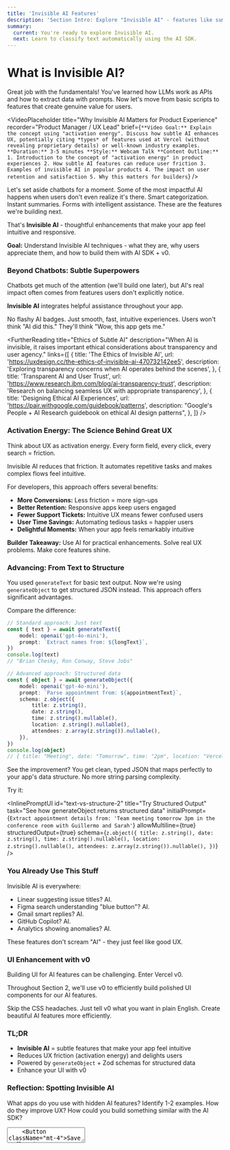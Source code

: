 ```yaml
---
title: 'Invisible AI Features'
description: 'Section Intro: Explore "Invisible AI" - features like summarization & classification that improve UX without being the main focus. Prep for building them.'
summary:
  current: You're ready to explore Invisible AI.
  next: Learn to classify text automatically using the AI SDK.
---
```


# What is Invisible AI?

Great job with the fundamentals! You've learned how LLMs work as APIs and how to extract data with prompts. Now let's move from basic scripts to features that create genuine value for users.

<VideoPlaceholder
	title="Why Invisible AI Matters for Product Experience"
	recorder="Product Manager / UX Lead"
	brief={`
    **Video Goal:** Explain the concept using "activation energy". Discuss how subtle AI enhances UX, potentially citing *types* of features used at Vercel (without revealing proprietary details) or well-known industry examples.
    **Duration:** 3-5 minutes
    **Style:** Webcam Talk
    **Content Outline:**
    1. Introduction to the concept of "activation energy" in product experiences
    2. How subtle AI features can reduce user friction
    3. Examples of invisible AI in popular products
    4. The impact on user retention and satisfaction
    5. Why this matters for builders
  `}
/>

Let's set aside chatbots for a moment. Some of the most impactful AI happens when users don't even realize it's there. Smart categorization. Instant summaries. Forms with intelligent assistance. These are the features we're building next.

That's **Invisible AI** - thoughtful enhancements that make your app feel intuitive and responsive.

**Goal:** Understand Invisible AI techniques - what they are, why users appreciate them, and how to build them with AI SDK + v0.

### Beyond Chatbots: Subtle Superpowers

Chatbots get much of the attention (we'll build one later), but AI's real impact often comes from features users don't explicitly notice.

**Invisible AI** integrates helpful assistance throughout your app.

No flashy AI badges. Just smooth, fast, intuitive experiences. Users won't think "AI did this." They'll think "Wow, this app gets me."

<VisualPlaceholder description="Subtle sparkles or background glow effect appearing behind a generic modern web app UI, hinting at 'magic' without being overt AI imagery." />

<FurtherReading
	title="Ethics of Subtle AI"
	description="When AI is invisible, it raises important ethical considerations about transparency and user agency."
	links={[
		{
			title: 'The Ethics of Invisible AI',
			url: 'https://uxdesign.cc/the-ethics-of-invisible-ai-470732142ee5',
			description: 'Exploring transparency concerns when AI operates behind the scenes',
		},
		{
			title: 'Transparent AI and User Trust',
			url: 'https://www.research.ibm.com/blog/ai-transparency-trust',
			description: 'Research on balancing seamless UX with appropriate transparency',
		},
		{
			title: 'Designing Ethical AI Experiences',
			url: 'https://pair.withgoogle.com/guidebook/patterns',
			description: "Google's People + AI Research guidebook on ethical AI design patterns",
		},
	]}
/>

### Activation Energy: The Science Behind Great UX

Think about UX as activation energy. Every form field, every click, every search = friction.

Invisible AI reduces that friction. It automates repetitive tasks and makes complex flows feel intuitive.

For developers, this approach offers several benefits:

- **More Conversions:** Less friction = more sign-ups
- **Better Retention:** Responsive apps keep users engaged
- **Fewer Support Tickets:** Intuitive UX means fewer confused users
- **User Time Savings:** Automating tedious tasks = happier users
- **Delightful Moments:** When your app feels remarkably intuitive

**Builder Takeaway:** Use AI for practical enhancements. Solve real UX problems. Make core features shine.

### Advancing: From Text to Structure

You used `generateText` for basic text output. Now we're using `generateObject` to get structured JSON instead. This approach offers significant advantages.

Compare the difference:

```typescript
// Standard approach: Just text
const { text } = await generateText({
	model: openai('gpt-4o-mini'),
	prompt: `Extract names from: ${longText}`,
})
console.log(text)
// "Brian Chesky, Ron Conway, Steve Jobs"

// Advanced approach: Structured data
const { object } = await generateObject({
	model: openai('gpt-4o-mini'),
	prompt: `Parse appointment from: ${appointmentText}`,
	schema: z.object({
		title: z.string(),
		date: z.string(),
		time: z.string().nullable(),
		location: z.string().nullable(),
		attendees: z.array(z.string()).nullable(),
	}),
})
console.log(object)
// { title: "Meeting", date: "Tomorrow", time: "2pm", location: "Vercel HQ", attendees: ["Guillermo"] }
```

See the improvement? You get clean, typed JSON that maps perfectly to your app's data structure. No more string parsing complexity.

Try it:

<InlinePromptUI
	id="text-vs-structure-1"
	title="Try Text Output"
	task="Extract names from this text using generateText"
	initialPrompt="Extract all names from this text: 'In the meeting, Guillermo and Lee discussed the new Vercel AI SDK with Sarah from marketing.'"
/>

<InlinePromptUI
	id="text-vs-structure-2"
	title="Try Structured Output"
	task="See how generateObject returns structured data"
	initialPrompt={`Extract appointment details from: 'Team meeting tomorrow 3pm in the conference room with Guillermo and Sarah'`}
	allowMultiline={true}
	structuredOutput={true}
	schema={`z.object({
    title: z.string(),
    date: z.string(),
    time: z.string().nullable(),
    location: z.string().nullable(),
    attendees: z.array(z.string()).nullable(),
  })`}
/>

### You Already Use This Stuff

Invisible AI is everywhere:

- Linear suggesting issue titles? AI.
- Figma search understanding "blue button"? AI.
- Gmail smart replies? AI.
- GitHub Copilot? AI.
- Analytics showing anomalies? AI.

<VisualPlaceholder description="A 'before/after' GIF: Left side shows raw text like 'Meeting w/ Sarah tomorrow 10am coffee shop'. Right side shows a structured calendar event UI populated with Title: Meeting, Attendee: Sarah, Date: Tomorrow, Time: 10am, Location: Coffee Shop." />

These features don't scream "AI" - they just feel like good UX.

### UI Enhancement with v0

Building UI for AI features can be challenging. Enter Vercel v0.

Throughout Section 2, we'll use v0 to efficiently build polished UI components for our AI features.

<VisualPlaceholder description="Split screen: Left side shows a simple text prompt in the v0 interface like 'Create a card to display an event summary with title, date, time, location, and attendees'. Right side shows the generated React/Tailwind code and a preview of the polished UI card." />

Skip the CSS headaches. Just tell v0 what you want in plain English. Create beautiful AI features more efficiently.

### TL;DR

- **Invisible AI** = subtle features that make your app feel intuitive
- Reduces UX friction (activation energy) and delights users
- Powered by `generateObject` + Zod schemas for structured data
- Enhance your UI with v0

<div className="bg-primary/5 border-primary/20 rounded-lg p-6 my-8">
	<h3 className="text-xl font-semibold mb-4">Reflection: Spotting Invisible AI</h3>
	<p className="text-lg mb-4">
		What apps do you use with hidden AI features? Identify 1-2 examples. How do they improve UX? How
		could you build something similar with the AI SDK?
	</p>
	<Textarea placeholder="Type your reflection here..." className="min-h-[150px] w-full" />
	<Button className="mt-4">Save Reflection</Button>
</div>

---

## Advancing To: Building a Classification Engine

Ready to build something practical with Invisible AI? Let's start with auto-classification - a powerful feature that categorizes support tickets, content, or user messages automatically.

In the next lesson, you'll build a system that takes unstructured user text, organizes it into clear categories using Zod schemas for type safety, and significantly improves support workflow efficiency. Let's put `generateObject` to work!
